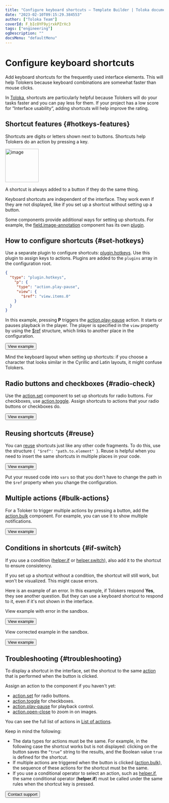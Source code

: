 ```yaml
---
title: "Configure keyboard shortcuts — Template Builder | Toloka documentation"
date: "2023-02-10T09:15:29.384553"
author: ["Toloka Team"]
coverId: F_bIcOYF9yjrxkPZrXc3
tags: ["engineering"]
ogDescription: ""
docsMenu: "defaultMenu"
---
```


# Configure keyboard shortcuts

Add keyboard shortcuts for the frequently used interface elements. This will help Tolokers because keyboard combinations are somewhat faster than mouse clicks.

In [Toloka](https://toloka.ai/), shortcuts are particularly helpful because Tolokers will do your tasks faster and you can pay less for them. If your project has a low score for “Interface usability“, adding shortcuts will help improve the rating.

## Shortcut features {#hotkeys-features}

Shortcuts are digits or letters shown next to buttons. Shortcuts help Tolokers do an action by pressing a key.

<Image width="106px" withBackground imageId="1675425350149" alt="image" />

A shortcut is always added to a button if they do the same thing.

Keyboard shortcuts are independent of the interface. They work even if they are not displayed, like if you set up a shortcut without setting up a button.

Some components provide additional ways for setting up shortcuts. For example, the [field.image-annotation](/docs-new/template-builder/reference/field.image-annotation) component has its own [plugin](/docs-new/template-builder/reference/plugin.field.image-annotation.hotkeys).

## How to configure shortcuts {#set-hotkeys}

Use a separate plugin to configure shortcuts: [plugin.hotkeys](/docs-new/template-builder/reference/plugin.hotkeys). Use this plugin to assign keys to actions. Plugins are added to the `plugins` array in the configuration root.

```json
{
  "type": "plugin.hotkeys",
    "p": {
     "type": "action.play-pause",
     "view": {
       "$ref": "view.items.0"
    }
  }
}
```

In this example, pressing **P** triggers the [action.play-pause](/docs-new/template-builder/reference/action.play-pause) action. It starts or pauses playback in the player. The player is specified in the `view` property by using the [$ref](/docs-new/template-builder/best-practices/reuse) structure, which links to another place in the configuration.

<Button themeColor="light" view="default" size="l" type="link" url="https://ya.cc/t/Xgp6T_QW3ttAao">View example</Button>

<Note mode="tip" title="Tip">

Mind the keyboard layout when setting up shortcuts: if you choose a character that looks similar in the Cyrillic and Latin layouts, it might confuse Tolokers.

</Note>

## Radio buttons and checkboxes {#radio-check}

Use the [action.set](/docs-new/template-builder/reference/action.set) component to set up shortcuts for radio buttons. For checkboxes, use [action.toggle](/docs-new/template-builder/reference/action.toggle). Assign shortcuts to actions that your radio buttons or checkboxes do.

<Button themeColor="light" view="default" size="l" type="link" url="https://ya.cc/t/I1QHLeKP3ttEqg">View example</Button>

## Reusing shortcuts {#reuse}

You can [reuse](/docs-new/template-builder/best-practices/reuse) shortcuts just like any other code fragments. To do this, use the structure `{ "$ref": "path.to.element" }`. Reuse is helpful when you need to insert the same shortcuts in multiple places in your code.

<Button themeColor="light" view="default" size="l" type="link" url="https://ya.cc/t/xeczgrzA3ttEr8">View example</Button>

<Note mode="tip" title="Tip">

Put your reused code into `vars` so that you don't have to change the path in the `$ref` property when you change the configuration.

</Note>

## Multiple actions {#bulk-actions}

For a Toloker to trigger multiple actions by pressing a button, add the [action.bulk](/docs-new/template-builder/reference/action.bulk) component. For example, you can use it to show multiple notifications.

<Button themeColor="light" view="default" size="l" type="link" url="https://ya.cc/t/8zMd_Hrb3ttErs">View example</Button>

## Conditions in shortcuts {#if-switch}

If you use a condition ([helper.if](/docs-new/template-builder/reference/helper.if) or [helper.switch](/docs-new/template-builder/reference/helper.switch)), also add it to the shortcut to ensure consistency.

If you set up a shortcut without a condition, the shortcut will still work, but won't be visualized. This might cause errors.

Here is an example of an error. In this example, if Tolokers respond **Yes**, they see another question. But they can use a keyboard shortcut to respond to it, even if it's not shown in the interface.

View example with error in the sandbox.

<Button themeColor="light" view="default" size="l" type="link" url="https://ya.cc/t/wP7fHpwv3ttEsa">View example</Button>

View corrected example in the sandbox.

<Button themeColor="light" view="default" size="l" type="link" url="https://ya.cc/t/j-2Nt8983ttEtB">View example</Button>

## Troubleshooting {#troubleshooting}

To display a shortcut in the interface, set the shortcut to the same [action](/docs-new/template-builder/reference/actions) that is performed when the button is clicked.

Assign an action to the component if you haven't yet:
- [action.set](/docs-new/template-builder/reference/action.set) for radio buttons.
- [action.toggle](/docs-new/template-builder/reference/action.toggle) for checkboxes.
- [action.play-pause](/docs-new/template-builder/reference/action.play-pause) for playback control.
- [action.open-close](/docs-new/template-builder/reference/action.open-close) to zoom in on images.

You can see the full list of actions in [List of actions](/docs-new/template-builder/reference/actions).

Keep in mind the following:

- The data types for actions must be the same. For example, in the following case the shortcut works but is not displayed: clicking on the button saves the `“true”` string to the results, and the Boolean value `true` is defined for the shortcut.
- If multiple actions are triggered when the button is clicked ([action.bulk](/docs-new/template-builder/reference/action.bulk)), the sequence of these actions for the shortcut must be the same.
- If you use a conditional operator to select an action, such as [helper.if](/docs-new/template-builder/reference/helper.if), the same conditional operator (**helper.if**) must be called under the same rules when the shortcut key is pressed.

<Button themeColor="light" view="default" size="l" type="link" url="/docs-new/template-builder/support">Contact support</Button>
